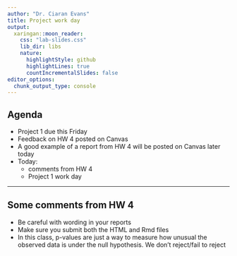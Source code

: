 ```yaml
---
author: "Dr. Ciaran Evans"
title: Project work day
output:
  xaringan::moon_reader:
    css: "lab-slides.css"
    lib_dir: libs
    nature:
      highlightStyle: github
      highlightLines: true
      countIncrementalSlides: false
editor_options: 
  chunk_output_type: console
---
```


## Agenda

* Project 1 due this Friday
* Feedback on HW 4 posted on Canvas
* A good example of a report from HW 4 will be posted on Canvas later today
* Today: 
    * comments from HW 4
    * Project 1 work day

---

## Some comments from HW 4

* Be careful with wording in your reports
* Make sure you submit both the HTML and Rmd files
* In this class, p-values are just a way to measure how unusual the observed data is under the null hypothesis. We don't reject/fail to reject
